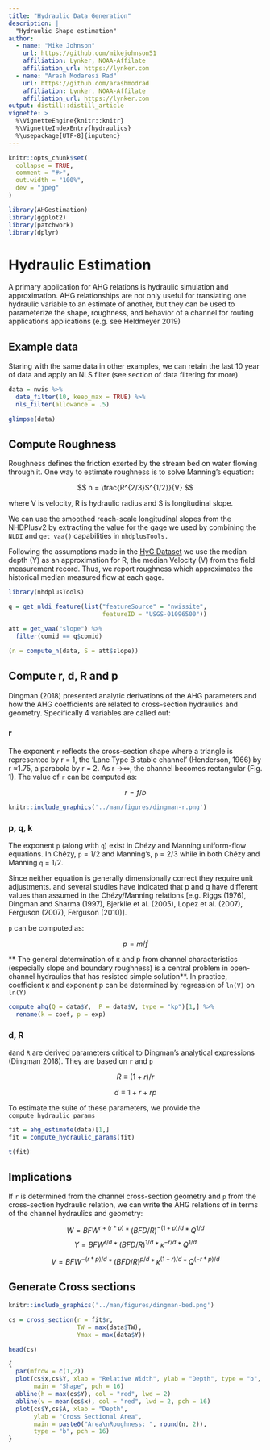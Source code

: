 ```yaml
---
title: "Hydraulic Data Generation"
description: |
  "Hydraulic Shape estimation"
author:
  - name: "Mike Johnson"
    url: https://github.com/mikejohnson51
    affiliation: Lynker, NOAA-Affilate
    affiliation_url: https://lynker.com
  - name: "Arash Modaresi Rad"
    url: https://github.com/arashmodrad
    affiliation: Lynker, NOAA-Affilate
    affiliation_url: https://lynker.com
output: distill::distill_article
vignette: >
  %\VignetteEngine{knitr::knitr}
  %\VignetteIndexEntry{hydraulics}
  %\usepackage[UTF-8]{inputenc}
---
```


```r
knitr::opts_chunk$set(
  collapse = TRUE,
  comment = "#>",
  out.width = "100%",
  dev = "jpeg"
)

library(AHGestimation)
library(ggplot2)
library(patchwork)
library(dplyr)
```


# Hydraulic Estimation

A primary application for AHG relations is hydraulic simulation and approximation. AHG relationships are not only useful for translating one hydraulic variable to an estimate of another, but they can be used to parameterize the shape, roughness, and behavior of a channel for routing applications applications (e.g. see Heldmeyer 2019)

## Example data

Staring with the same data in other examples, we can retain the last 10 year of data and apply an NLS filter (see section of data filtering for more)

```r
data = nwis %>% 
  date_filter(10, keep_max = TRUE) %>% 
  nls_filter(allowance = .5)

glimpse(data)
```

## Compute Roughness

Roughness defines the friction exerted by the stream bed on water flowing through it. One way to estimate roughness is to solve Manning's equation:

$$
n = \frac{R^{2/3}S^{1/2}}{V}
$$

where V is velocity, R is hydraulic radius and S is longitudinal slope. 

We can use the smoothed reach-scale longitudinal slopes from the NHDPlusv2 by extracting the value for the gage we used by combining the `NLDI` and `get_vaa()` capabilities in `nhdplusTools.`

Following the assumptions made in the [HyG Dataset](https://zenodo.org/record/7868764) we use the median depth (Y) as an approximation for R, the median Velocity (V) from the field measurement record. Thus, we report roughness which approximates the historical median measured flow at each gage.

```r
library(nhdplusTools)

q = get_nldi_feature(list("featureSource" = "nwissite", 
                          featureID = "USGS-01096500"))

att = get_vaa("slope") %>% 
  filter(comid == q$comid)

(n = compute_n(data, S = att$slope))
```

## Compute r, d, R and p

Dingman (2018) presented analytic derivations of the AHG parameters and how the AHG coefficients are related to cross-section hydraulics and geometry. Specifically 4 variables are called out:

### r

The exponent `r` reflects the cross-section shape where a triangle is represented by r = 1, the ‘Lane Type B stable channel’ (Henderson, 1966) by r ≈1.75, a parabola by r = 2. As r →∞, the channel becomes rectangular (Fig. 1). The value of `r` can be computed as:

$$
r = f/b
$$

```r
knitr::include_graphics('../man/figures/dingman-r.png')
```

### p, q, k

The exponent `p` (along with `q`) exist in Chézy and Manning uniform-flow equations. In Chézy, `p` = 1/2 and Manning's, `p` = 2/3 while in both Chézy and Manning `q` = 1/2.

Since neither equation is generally dimensionally correct they require unit adjustments. and several studies have indicated that p and q have different values than assumed in the Chézy/Manning relations [e.g. Riggs (1976), Dingman and Sharma (1997), Bjerklie et al. (2005), Lopez et al. (2007), Ferguson (2007), Ferguson (2010)].

`p` can be computed as:

$$
p = m/f
$$

** The general determination of κ and p from channel characteristics (especially slope and boundary roughness) is a central problem in open-channel hydraulics that has resisted simple solution**. In practice, coefficient κ and  exponent p can be determined by regression of `ln(V)` on `ln(Y)`

```r
compute_ahg(Q = data$Y,  P = data$V, type = "kp")[1,] %>% 
  rename(k = coef, p = exp)
```


### d, R

`d `and `R` are derived parameters critical to Dingman’s analytical expressions (Dingman 2018). They are based on `r` and `p`

$$
R ≡ (1 + r)/r
$$


$$
d ≡ 1 + r + rp
$$


To estimate the suite of these parameters, we provide the `compute_hydraulic_params`

```r
fit = ahg_estimate(data)[1,]
fit = compute_hydraulic_params(fit)

t(fit)
```


## Implications

If `r` is determined from the channel cross-section geometry and `p` from the cross-section hydraulic relation, we can write the AHG relations of in terms of the channel hydraulics and geometry:

$$
W = BFW^{r+(r*p)} * (BFD/ R)^{-(1+p) / d} * Q^{1/d}
$$
$$
Y = BFW^{r/d} * (BFD/ R)^{1 / d} * κ^{-r/d} * Q^{1/d}
$$

$$
V = BFW^{-(r*p)/d} * (BFD/ R)^{p / d} * κ^{(1+r)/d} * Q^{(-r*p)/d}
$$

## Generate Cross sections

```r
knitr::include_graphics('../man/figures/dingman-bed.png')
```

```r
cs = cross_section(r = fit$r, 
                   TW = max(data$TW), 
                   Ymax = max(data$Y))

head(cs)
```

```r
{
  par(mfrow = c(1,2))
  plot(cs$x,cs$Y, xlab = "Relative Width", ylab = "Depth", type = "b", 
       main = "Shape", pch = 16)
  abline(h = max(cs$Y), col = "red", lwd = 2)
  abline(v = mean(cs$x), col = "red", lwd = 2, pch = 16)
  plot(cs$Y,cs$A, xlab = "Depth", 
       ylab = "Cross Sectional Area",
       main = paste0("Area\nRoughness: ", round(n, 2)),
       type = "b", pch = 16)
}

```


